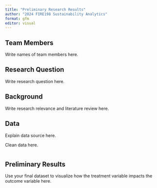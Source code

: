 ```yaml
---
title: "Preliminary Research Results"
author: "2024 FIRE198 Sustainability Analytics"
format: gfm
editor: visual
---
```


## Team Members

Write names of team members here.

## Research Question

Write research question here.

## Background

Write research relevance and literature review here.

## Data

Explain data source here.

Clean data here.

```r

```

## Preliminary Results

Use your final dataset to visualize how the treatment variable impacts the outcome variable here.

```r

```
